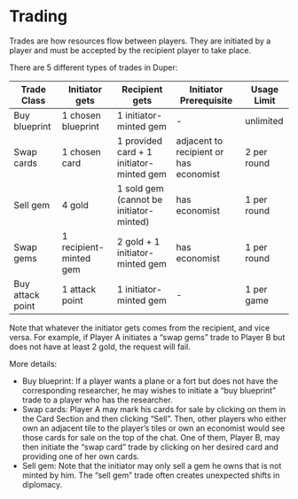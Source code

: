 # Trading

Trades are how resources flow between players. They are initiated by a player and must be accepted by the recipient player to take place.

There are 5 different types of trades in Duper:

| Trade Class      | Initiator gets         | Recipient gets                           | Initiator Prerequisite                 | Usage Limit |
| ---------------- | ---------------------- | ---------------------------------------- | -------------------------------------- | ----------- |
| Buy blueprint    | 1 chosen blueprint     | 1 initiator-minted gem                   | -                                      | unlimited   |
| Swap cards       | 1 chosen card          | 1 provided card + 1 initiator-minted gem | adjacent to recipient or has economist | 2 per round |
| Sell gem         | 4 gold                 | 1 sold gem (cannot be initiator-minted)  | has economist                          | 1 per round |
| Swap gems        | 1 recipient-minted gem | 2 gold + 1 initiator-minted gem          | has economist                          | 1 per round |
| Buy attack point | 1 attack point         | 1 initiator-minted gem                   | -                                      | 1 per game  |

Note that whatever the initiator gets comes from the recipient, and vice versa. For example, if Player A initiates a “swap gems” trade to Player B but does not have at least 2 gold, the request will fail.

More details:

- Buy blueprint: If a player wants a plane or a fort but does not have the corresponding researcher, he may wishes to initiate a “buy blueprint” trade to a player who has the researcher.
- Swap cards: Player A may mark his cards for sale by clicking on them in the Card Section and then clicking “Sell”. Then, other players who either own an adjacent tile to the player’s tiles or own an economist would see those cards for sale on the top of the chat. One of them, Player B, may then initiate the “swap card” trade by clicking on her desired card and providing one of her own cards.
- Sell gem: Note that the initiator may only sell a gem he owns that is not minted by him. The “sell gem” trade often creates unexpected shifts in diplomacy.
